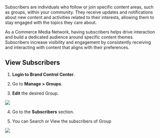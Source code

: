 Subscribers are individuals who follow or join specific content areas, such as groups, within your community. They receive updates and notifications about new content and activities related to their interests, allowing them to stay engaged with the topics they care about.

As a Commerce Media Network, having subscribers helps drive interaction and build a dedicated audience around specific content themes. Subscribers increase visibility and engagement by consistently receiving and interacting with content that aligns with their preferences.

## View Subscribers

1.  **Login to Brand Control Center**.
    
2.  Go to **Manage > Groups**.
    
3.  **Edit** the desired Group.
    

![](https://lh7-rt.googleusercontent.com/docsz/AD_4nXc0bBbdOgBUyBkd8yVg3m1p79hXg4oTpWJ1sDkrBv5WUQrfbJuOc088pybiFRGCCtOfptgbSkk3GuChUNWx9HquQNfzBs1gVpe_o-PSPhgpupxQxEwGakclvomSQhW67t1CfBIqESSBYjPSPjd02V1iXJDM?key=vSuFueDkQsI7PWyl1CeiuA)

4.  Go to the **Subscribers** section.
    
5.  You can Search or View the subscribers of Group
    

![](https://lh7-rt.googleusercontent.com/docsz/AD_4nXfBuwnMJcuxGFctcmnmHG04NNeqb42JpqGXrQr1tQNcW2VsOFaz5_s3OqEMUFy9jAhCH8-smIfKx2e61DDMuienxj2GU0AIJInWpvdBApsPjyGbTPcpBosTEuTOEYuoQntIz1qzaC5AB5U0IDpfv-PyLQSn?key=vSuFueDkQsI7PWyl1CeiuA)
